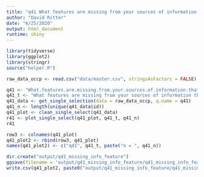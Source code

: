 ```yaml
---
title: "q41 What features are missing from your sources of information that you would like to see included?"
author: "David Ritter"
date: "6/25/2020"
output: html_document
runtime: shiny
---
```


```r
library(tidyverse)
library(ggplot2)
library(stringr)
source("helper.R")
```

```r
raw_data_occp <- read.csv("data/master.csv", stringsAsFactors = FALSE)
```

```r
q41 <- "What.features.are.missing.from.your.sources.of.information.that.you.would.like.to.see.included."
q41_t <- "What features are missing from your sources of information that you would like to see included?"
q41_data <- get_single_selection(data = raw_data_occp, q.name = q41)
q41_n <- length(unique(q41_data$id))
q41_plot <- clean_single_select(q41_data)
r41 <- plot_single_select(q41_plot, q41_t, q41_n)
r41
```

```r
row3 <- colnames(q41_plot)
q41_plot2 <- rbind(row3, q41_plot)
names(q41_plot2) <- c("q41", q41_t, paste("n = ", q41_n))
```

```r
dir.create("output/q41_missing_info_feature")
ggsave(filename = 'output/q41_missing_info_feature/q41_missing_info_feature.png', plot = r41, device = 'png')
write.csv(q41_plot2, paste0("output/q41_missing_info_feature/q41_missing_info_feature_", q41_n,".csv"), row.names=F)
```



